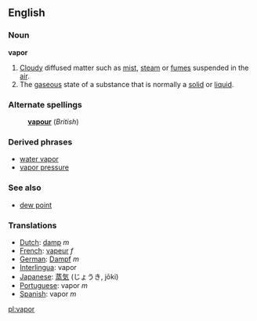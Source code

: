 ==English==
===Noun===
'''vapor'''
{{wikipedia}}
#[[Cloud]]y diffused matter such as [[mist]], [[steam]] or [[fume]]s suspended in the [[air]].
#The [[gaseous]] state of a substance that is normally a [[solid]] or [[liquid]].

===Alternate spellings===
:'''[[vapour]]''' (''British'')

===Derived phrases===
*[[water vapor]]
*[[vapor pressure]]

===See also===
*[[dew point]]

===Translations===
*[[Dutch]]: [[damp]] ''m''
*[[French]]: [[vapeur]] ''f''
*[[German]]: [[Dampf]] ''m''
*[[Interlingua]]: vapor
*[[Japanese]]: [[蒸気]] (じょうき, jōki)
*[[Portuguese]]: vapor ''m''
*[[Spanish]]: vapor ''m''

[[pl:vapor]]